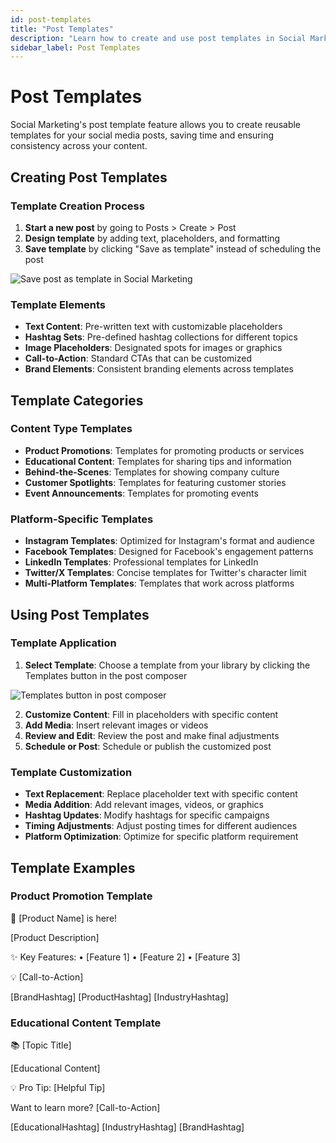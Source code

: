 ```yaml
---
id: post-templates
title: "Post Templates"
description: "Learn how to create and use post templates in Social Marketing"
sidebar_label: Post Templates
---
```


# Post Templates

Social Marketing's post template feature allows you to create reusable templates for your social media posts, saving time and ensuring consistency across your content.

## Creating Post Templates

### Template Creation Process
1. **Start a new post** by going to Posts > Create > Post 
2. **Design template** by adding text, placeholders, and formatting
3. **Save template** by clicking "Save as template" instead of scheduling the post

![Save post as template in Social Marketing](./img/new-template.png)

### Template Elements
- **Text Content**: Pre-written text with customizable placeholders
- **Hashtag Sets**: Pre-defined hashtag collections for different topics
- **Image Placeholders**: Designated spots for images or graphics
- **Call-to-Action**: Standard CTAs that can be customized
- **Brand Elements**: Consistent branding elements across templates

## Template Categories

### Content Type Templates
- **Product Promotions**: Templates for promoting products or services
- **Educational Content**: Templates for sharing tips and information
- **Behind-the-Scenes**: Templates for showing company culture
- **Customer Spotlights**: Templates for featuring customer stories
- **Event Announcements**: Templates for promoting events

### Platform-Specific Templates
- **Instagram Templates**: Optimized for Instagram's format and audience
- **Facebook Templates**: Designed for Facebook's engagement patterns
- **LinkedIn Templates**: Professional templates for LinkedIn
- **Twitter/X Templates**: Concise templates for Twitter's character limit
- **Multi-Platform Templates**: Templates that work across platforms

## Using Post Templates

### Template Application
1. **Select Template**: Choose a template from your library by clicking the Templates button in the post composer

![Templates button in post composer](./img/templates-button.png)

2. **Customize Content**: Fill in placeholders with specific content
3. **Add Media**: Insert relevant images or videos
4. **Review and Edit**: Review the post and make final adjustments
5. **Schedule or Post**: Schedule or publish the customized post

### Template Customization
- **Text Replacement**: Replace placeholder text with specific content
- **Media Addition**: Add relevant images, videos, or graphics
- **Hashtag Updates**: Modify hashtags for specific campaigns
- **Timing Adjustments**: Adjust posting times for different audiences
- **Platform Optimization**: Optimize for specific platform requirement

## Template Examples

### Product Promotion Template

🎉 [Product Name] is here! 

[Product Description]

✨ Key Features:
• [Feature 1]
• [Feature 2] 
• [Feature 3]

💡 [Call-to-Action]

[BrandHashtag] [ProductHashtag] [IndustryHashtag]

### Educational Content Template

📚 [Topic Title]

[Educational Content]

💡 Pro Tip: [Helpful Tip]

Want to learn more? [Call-to-Action]

[EducationalHashtag] [IndustryHashtag] [BrandHashtag]
